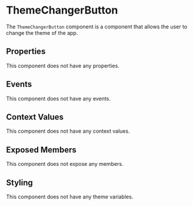 
# ThemeChangerButton

The `ThemeChangerButton` component is a component that allows the user to change the theme of the app.

## Properties

This component does not have any properties.

## Events

This component does not have any events.

## Context Values

This component does not have any context values.

## Exposed Members

This component does not expose any members.

## Styling

This component does not have any theme variables.
